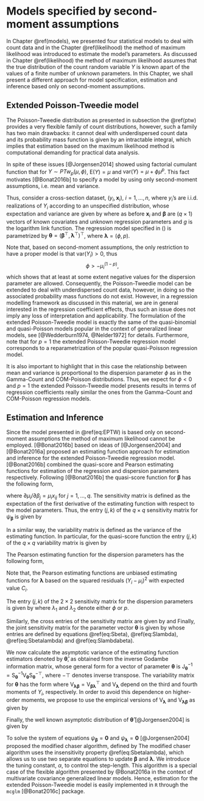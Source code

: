 # Models specified by second-moment assumptions {#SM}

In Chapter \@ref(models), we presented four statistical models to deal 
with count data and in the Chapter \@ref(likelihood) the method of 
maximum likelihood was introduced to estimate the model's parameters. 
As discussed in Chapter \@ref(likelihood) the method of maximum likelihood assumes
that the true distribution of the count random variable $Y$ is known 
apart of the values of a finite number of unknown parameters. 
In this Chapter, we shall present a different approach for model 
specification, estimation and inference based only on second-moment
assumptions. 

## Extended Poisson-Tweedie model

The Poisson-Tweedie distribution as presented in subsection
the \@ref(ptw) provides a very flexible family of count distributions, however,
such a family has two main drawbacks: it cannot deal with underdispersed
count data and its probability mass function is given by an intractable
integral, which implies that estimation based on the maximum likelihood method 
is computational demanding for practical data analysis.

In spite of these issues [@Jorgensen2014] showed using factorial cumulant
function that for $Y \sim PTw_p(\mu, \phi)$, $\mathrm{E}(Y) = \mu$ and
$\mathrm{var}(Y) = \mu + \phi \mu^p$. This fact motivates [@Bonat2016b]
to specify a model by using only second-moment assumptions, i.e.
mean and variance. 

Thus, consider a cross-section dataset, 
$(y_i, \boldsymbol{x}_i)$, $i = 1, \ldots, n$, where $y_i$'s are i.i.d. 
realizations of $Y_i$ according to an unspecified distribution, 
whose expectation and variance are given by
\begin{align}
\mathrm{E}(Y_i) = \mu_i = g^{-1}(\boldsymbol{x}_i^{\top} \boldsymbol{\beta}) \\
\mathrm{var}(Y_i) = C_i = \mu_i + \phi \mu_i^p, 
(\#eq:EPTW)
\end{align}
where as before $\boldsymbol{x}_i$ and $\boldsymbol{\beta}$ are ($q \times 1$) 
vectors of known covariates and unknown regression parameters and $g$ 
is the logarithm link function. The regression model specified in 
(\ref{MODEL}) is parametrized by 
$\boldsymbol{\theta} = (\boldsymbol{\beta}^\top, \boldsymbol{\lambda}^\top )^\top$, 
where $\boldsymbol{\lambda} = (\phi, p)$.

Note that, based on second-moment assumptions, the only 
restriction to have a proper model is that $\mathrm{var}(Y_i) > 0$, 
thus $$\phi > - \mu^{(1-p)}_i,$$ which shows that at least at some 
extent negative values for the dispersion parameter are allowed. 
Consequently, the Poisson-Tweedie model can be extended to deal
with underdispersed count data, however, in doing so the associated 
probability mass functions do not exist. However, in a regression 
modelling framework as discussed in this material, we are 
in general interested in the regression coefficient effects, 
thus such an issue does not imply any loss of interpretation and applicability. 
The formulation of the extended Poisson-Tweedie model is exactly the 
same of the quasi-binomial and quasi-Poisson models popular in the 
context of generalized linear models, 
see [@Wedderburn1974, @Nelder1972] for details.
Furthermore, note that for $p = 1$ the extended Poisson-Tweedie 
regression model corresponds to a reparametrization of the popular
quasi-Poisson regression model. 

It is also important to highlight that in this case the relationship
between mean and variance is proportional to the dispersion parameter 
$\phi$ as in the Gamma-Count and COM-Poisson distributions. 
Thus, we expect for $\phi < 0$ and $p = 1$ the extended
Poisson-Tweedie model presents results in terms of regression coefficients
really similar the ones from the Gamma-Count and COM-Poisson regression models.

## Estimation and Inference

Since the model presented in \@ref(eq:EPTW) is based only on second-moment
assumptions the method of maximum likelihood cannot be employed.
[@Bonat2016b] based on ideas of [@Jorgensen2004] and [@Bonat2016a] proposed
an estimating function approach for estimation and inference for the 
extended Poisson-Tweedie regression model. [@Bonat2016b] combined the
quasi-score and Pearson estimating functions for estimation of the
regression and dispersion parameters respectively. 
Following [@Bonat2016b] the quasi-score function for 
$\boldsymbol{\beta}$ has the following form,

\begin{equation*}
\psi_{\boldsymbol{\beta}}(\boldsymbol{\beta}, \boldsymbol{\lambda}) = \left (\sum_{i=1}^n \frac{\partial \mu_i}{\partial \beta_1}C^{-1}_i(Y_i - \mu_i), \ldots, \sum_{i=1}^n \frac{\partial \mu_i}{\partial \beta_q}C^{-1}_i(Y_i - \mu_i)  \right )^\top,
\end{equation*}
where $\partial \mu_i/\partial \beta_j = \mu_i x_{ij}$ for $j = 1, \ldots, q$.
The sensitivity matrix is defined as the expectation of the first derivative
of the estimating function with respect to the model parameters.
Thus, the entry $(j,k)$ of the $q \times q$ sensitivity matrix for 
$\psi_{\boldsymbol{\beta}}$ is given by

\begin{equation}
\mathrm{S}_{\boldsymbol{\beta}_{jk}} = \mathrm{E}\left ( \frac{\partial}{\partial \beta_k} \psi_{\boldsymbol{\beta}_j}(\boldsymbol{\beta}, \boldsymbol{\lambda})  \right ) = -\sum_{i=1}^n \mu_i x_{ij} C^{-1}_i x_{ik} \mu_i.
(\#eq:Sbeta)
\end{equation}
In a similar way, the variability matrix is defined as the variance
of the estimating function. In particular, for the quasi-score function
the entry $(j,k)$ of the $q \times q$ variability matrix is given by
\begin{equation*}
\label{Vbeta}
\mathrm{V}_{\boldsymbol{\beta}_{jk}} = \mathrm{Cov}(\psi_{\boldsymbol{\beta}_j}(\boldsymbol{\beta}, \boldsymbol{\lambda}),\psi_{\boldsymbol{\beta}_k}(\boldsymbol{\beta}, \boldsymbol{\lambda})) = \sum_{i=1}^n \mu_i x_{ij} C^{-1}_i x_{ik} \mu_i.
\end{equation*}

The Pearson estimating function for the dispersion parameters has the 
following form,

\begin{equation*}
\label{Pearson}
\psi_{\boldsymbol{\lambda}}(\boldsymbol{\lambda}, \boldsymbol{\beta}) = \left (-\sum_{i=1}^n \frac{\partial C^{-1}_i}{\partial \phi} \left [ (Y_i - \mu_i)^2 - C_i \right ], -\sum_{i=1}^n \frac{\partial C^{-1}_i}{\partial p}  \left [ (Y_i - \mu_i)^2 - C_i \right ]  \right )^\top.
\end{equation*}
Note that, the Pearson estimating functions are unbiased estimating 
functions for $\boldsymbol{\lambda}$ based on the squared residuals 
$(Y_i - \mu_i)^2$ with expected value $C_i$. 

The entry $(j,k)$ of the $2 \times 2$ sensitivity matrix for the dispersion parameters is given by
\begin{equation}
\mathrm{S}_{\boldsymbol{\lambda}_{jk}} = \mathrm{E}\left ( \frac{\partial}{\partial \lambda_k}\psi_{\boldsymbol{\lambda}_j}(\boldsymbol{\lambda}, \boldsymbol{\beta})  \right ) = -\sum_{i=1}^n \frac{\partial C^{-1}_i}{\partial \lambda_j} C_i \frac{\partial C^{-1}_i}{\partial \lambda_k}C_i, 
(\#eq:Slambda)
\end{equation}
where $\lambda_1$ and $\lambda_2$ denote either $\phi$ or $p$.

Similarly, the cross entries of the sensitivity matrix are given by
\begin{equation}
\mathrm{S}_{\boldsymbol{\beta}_j \boldsymbol{\lambda}_k} = \mathrm{E}\left ( \frac{\partial}{\partial \lambda_k}\psi_{\boldsymbol{\beta}_j}(\boldsymbol{\beta}, \boldsymbol{\lambda})  \right ) = 0
(\#eq:Sbetalambda)
\end{equation}
and
\begin{equation}
\mathrm{S}_{\boldsymbol{\lambda}_j \boldsymbol{\beta}_k} = \mathrm{E}\left ( \frac{\partial}{\partial \beta_k}\psi_{\boldsymbol{\lambda}_j}(\boldsymbol{\lambda}, \boldsymbol{\beta})  \right ) = -\sum_{i=1}^n \frac{\partial C_i^{-1}}{\partial \lambda_j} C_i \frac{\partial C_i^{-1}}{\partial \beta_k} C_i.
(\#eq:Slambdabeta)
\end{equation}
Finally, the joint sensitivity matrix for the parameter vector $\boldsymbol{\theta}$ is given by
\begin{equation*}
\mathrm{S}_{\boldsymbol{\theta}} = \begin{pmatrix}
\mathrm{S}_{\boldsymbol{\beta}} & \boldsymbol{0} \\ 
\mathrm{S}_{\boldsymbol{\lambda}\boldsymbol{\beta}} & \mathrm{S}_{\boldsymbol{\lambda}}
\end{pmatrix},
\end{equation*}
whose entries are defined by equations \@ref(eq:Sbeta), \@ref(eq:Slambda), \@ref(eq:Sbetalambda) and \@ref(eq:Slambdabeta).

We now calculate the asymptotic variance of the estimating function estimators denoted by $\boldsymbol{\hat{\theta}}$, as
obtained from the inverse Godambe information matrix, whose general form for a vector of parameter $\boldsymbol{\theta}$ is 
$\mathrm{J}^{-1}_{\boldsymbol{\theta}} = \mathrm{S}^{-1}_{\boldsymbol{\theta}} \mathrm{V}_{\boldsymbol{\theta}} \mathrm{S}^{-\top}_{\boldsymbol{\theta}}$, where $-\top$ denotes inverse transpose. 
The variability matrix for $\boldsymbol{\theta}$  has the form
\begin{equation}
\mathrm{V}_{\boldsymbol{\theta}} = \begin{pmatrix}
\mathrm{V}_{\boldsymbol{\beta}} & \mathrm{V}_{\boldsymbol{\beta}\boldsymbol{\lambda}} \\ 
\mathrm{V}_{\boldsymbol{\lambda}\boldsymbol{\beta}} & \mathrm{V}_{\boldsymbol{\lambda}}
\end{pmatrix},
(\#eq:VTHETA)
\end{equation}
where $\mathrm{V}_{\boldsymbol{\lambda}\boldsymbol{\beta}} = \mathrm{V}^{\top}_{\boldsymbol{\beta}\boldsymbol{\lambda}}$ and $\mathrm{V}_{\boldsymbol{\lambda}}$ depend on the third and fourth moments of $Y_i$, respectively. In order to avoid this dependence on higher-order moments, we propose to use the empirical versions of $\mathrm{V}_{\boldsymbol{\lambda}}$ and $\mathrm{V}_{\boldsymbol{\lambda}\boldsymbol{\beta}}$ as given by

\begin{equation*}
\tilde{\mathrm{V}}_{\boldsymbol{\lambda}_{jk}} = \sum_{i=1}^n \psi_{\boldsymbol{\lambda}_j}(\boldsymbol{\lambda}, \boldsymbol{\beta})_i\psi_{\boldsymbol{\lambda}_k}(\boldsymbol{\lambda}, \boldsymbol{\beta})_i \quad \text{and} \quad \tilde{\mathrm{V}}_{\boldsymbol{\lambda}_j \boldsymbol{\beta}_k} = \sum_{i=1}^n \psi_{\boldsymbol{\lambda}_j}(\boldsymbol{\lambda}, \boldsymbol{\beta})_i \psi_{\boldsymbol{\beta}_k}(\boldsymbol{\lambda}, \boldsymbol{\beta})_i.
\end{equation*}
Finally, the well known asymptotic distribution of $\boldsymbol{\hat{\theta}}$ [@Jorgensen2004]
is given by
\begin{equation*}
\boldsymbol{\hat{\theta}} \sim \mathrm{N}(\boldsymbol{\theta}, \mathrm{J}_{\boldsymbol{\theta}}^{-1}), \quad \text{where} \quad
\mathrm{J}^{-1}_{\boldsymbol{\theta}} = \mathrm{S}^{-1}_{\boldsymbol{\theta}} \mathrm{V}_{\boldsymbol{\theta}} \mathrm{S}^{-\top}_{\boldsymbol{\theta}}.
\end{equation*} 

To solve the system of equations $\psi_{\boldsymbol{\beta}} = \boldsymbol{0}$ and $\psi_{\boldsymbol{\lambda}} = \boldsymbol{0}$ [@Jorgensen2004] proposed the modified chaser algorithm, defined by
\begin{eqnarray*}
\label{chaser}
\boldsymbol{\beta}^{(i+1)} &=& \boldsymbol{\beta}^{(i)} - \mathrm{S}_{\boldsymbol{\beta}}^{-1} \psi_{\boldsymbol{\beta}}(\boldsymbol{\beta}^{(i)}, \boldsymbol{\lambda}^{(i)}) \nonumber \\
\boldsymbol{\lambda}^{(i+1)} &=& \boldsymbol{\lambda}^{(i)} - \alpha \mathrm{S}_{\boldsymbol{\lambda}}^{-1} \psi_{\boldsymbol{\lambda}}(\boldsymbol{\beta}^{(i+1)}, \boldsymbol{\lambda}^{(i)}).
\end{eqnarray*}
The modified chaser algorithm uses the insensitivity property \@ref(eq:Sbetalambda), which allows us to use two
separate equations to update $\boldsymbol{\beta}$ and $\boldsymbol{\lambda}$. We introduce the tuning constant, $\alpha$, to control the step-length. This algorithm is a special case of the flexible algorithm presented by @Bonat2016a in the context of multivariate covariance generalized linear models. 
Hence, estimation for the extended Poisson-Tweedie model is easily implemented in `R` through the `mcglm` [@Bonat2016c] package.




